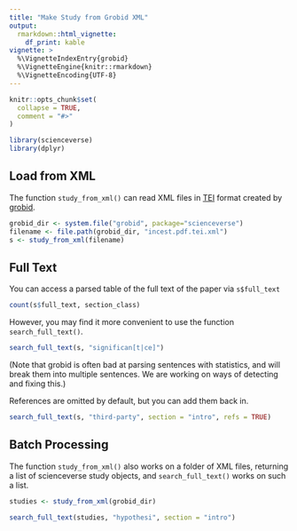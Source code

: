 ```yaml
---
title: "Make Study from Grobid XML"
output: 
  rmarkdown::html_vignette:
    df_print: kable
vignette: >
  %\VignetteIndexEntry{grobid}
  %\VignetteEngine{knitr::rmarkdown}
  %\VignetteEncoding{UTF-8}
---
```


```r
knitr::opts_chunk$set(
  collapse = TRUE,
  comment = "#>"
)
```

```r
library(scienceverse)
library(dplyr)
```

## Load from XML

The function `study_from_xml()` can read XML files in [TEI](https://tei-c.org/) format created by [grobid](https://grobid.readthedocs.io/). 

```r
grobid_dir <- system.file("grobid", package="scienceverse")
filename <- file.path(grobid_dir, "incest.pdf.tei.xml")
s <- study_from_xml(filename)
```

## Full Text

You can access a parsed table of the full text of the paper via `s$full_text`

```r
count(s$full_text, section_class)
```

However, you may find it more convenient to use the function `search_full_text()`.

```r
search_full_text(s, "significan[t|ce]")
```

(Note that grobid is often bad at parsing sentences with statistics, and will break them into multiple sentences. We are working on ways of detecting and fixing this.)

References are omitted by default, but you can add them back in.

```r
search_full_text(s, "third-party", section = "intro", refs = TRUE)
```


## Batch Processing

The function `study_from_xml()` also works on a folder of XML files, returning a list of scienceverse study objects, and `search_full_text()` works on such a list.

```r
studies <- study_from_xml(grobid_dir)

search_full_text(studies, "hypothesi", section = "intro")
```

